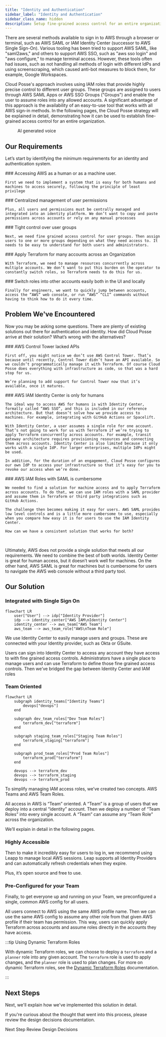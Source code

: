 ```yaml
---
title: "Identity and Authentication"
sidebar_label: "Identity and Authentication"
sidebar_class_name: hidden
description: Setup fine-grained access control for an entire organization
---
```


There are several methods available to sign in to AWS through a browser or terminal, such as AWS SAML or IAM Identity
Center (successor to AWS Single Sign-On). Various tooling has been tried to support AWS SAML, like "saml2aws," and
others to support AWS SSO, such as "aws sso login" and "aws configure," to manage terminal access. However, these tools
often had issues, such as not handling all methods of login with different IdPs and using screenscraping, which caused
anti-bot measures to block them, for example, Google Workspaces.

Cloud Posse's approach involves using IAM roles that provide highly precise control to different user groups. These
groups are assigned to users through AWS SAML Apps or AWS SSO Groups ("Groups") and enable the user to assume roles into
any allowed accounts. A significant advantage of this approach is the availability of an easy-to-use tool that works
with all AWS sign-in methods. In the following pages, the Cloud Posse strategy will be explained in detail,
demonstrating how it can be used to establish fine-grained access control for an entire organization.

<figure>
  <ReactPlayer controls url="https://docs.cloudposse.com/assets/refarch/handoffs/identity-and-authentication.mp4" />
  <figcaption>AI generated voice</figcaption>
</figure>

## Our Requirements

Let’s start by identifying the minimum requirements for an identity and authentication system.

<Steps>
  <Step>
    ### <StepNumber/> Accessing AWS as a human or as a machine user.

    First we need to implement a system that is easy for both humans and machines to access securely, following the principle of least privilege
  </Step>
  <Step>
    ### <StepNumber/> Centralized management of user permissions

    Plus, all users and permissions must be centrally managed and integrated into an identity platform. We don’t want to copy and paste permissions across accounts or rely on any manual processes
  </Step>
  <Step>
    ### <StepNumber/> Tight control over user groups

    Next, we need fine grained access control for user groups. Then assign users to one or more groups depending on what they need access to. It needs to be easy to understand for both users and administrators.
  </Step>
  <Step>
    ### <StepNumber/> Apply Terraform for many accounts across an Organization

    With Terraform, we need to manage resources concurrently across multiple accounts. We don’t want to put this burden on the operator to constantly switch roles, so Terraform needs to do this for us.
  </Step>
  <Step>
    ### <StepNumber/> Switch roles into other accounts easily both in the UI and locally

    Finally for engineers, we want to quickly jump between accounts, access the “AWS” web console, or run “AWS” “CLI” commands without having to think how to do it every time.
  </Step>
</Steps>

## Problem We've Encountered

Now you may be asking some questions. There are plenty of existing solutions out there for authentication and identity. How did Cloud Posse arrive at their solution? What’s wrong with the alternatives?

<Steps>
  <Step>
    ### <StepNumber/> AWS Control Tower lacked APIs

    First off, you might notice we don’t use AWS Control Tower. That’s because until recently, Control Tower didn’t have an API available. So we couldn’t programmatically manage it with Terraform. Of course Cloud Posse does everything with infrastructure as code, so that was a hard stop for us.

    We’re planning to add support for Control Tower now that it’s available, once it matures.
  </Step>
  <Step>
    ### <StepNumber/> AWS IAM Identity Center is only for humans

    The ideal way to access AWS for humans is with Identity Center, formally called “AWS SSO”, and this is included in our reference architecture. But that doesn’t solve how we provide access to machines. For example, integrating with GitHub Actions or Spacelift.

    With Identity Center, a user assumes a single role for one account. That’s not going to work for us with Terraform if we’re trying to apply Terraform concurrently across accounts. For example, transit gateway architecture requires provisioning resources and connecting them across accounts. Identity Center is also limited because it only works with a single IdP. For larger enterprises, multiple IdPs might be used.

    In addition, for the duration of an engagement, Cloud Posse configures our own IdP to access your infrastructure so that it’s easy for you to revoke our access when we’re done.
  </Step>
  <Step>
    ### <StepNumber/> AWS IAM Roles with SAML is cumbersome

    We needed to find a solution for machine access and to apply Terraform across accounts. To do that, we can use IAM roles with a SAML provider and assume them in Terraform or third party integrations such as GitHub Actions.

    The challenge then becomes making it easy for users. AWS SAML provides low level controls and is a little more cumbersome to use, especially when you compare how easy it is for users to use the IAM Identity Center.

    How can we have a consistent solution that works for both?
  </Step>
</Steps>
<br/>

Ultimately, AWS does not provide a single solution that meets all our requirements. We need to combine the best of both worlds. Identity Center is great for human access, but it doesn’t work well for machines. On the other hand, AWS SAML is great for machines but is cumbersome for users to navigate the AWS web console without a third party tool.

## Our Solution

### Integrated with Single Sign On

```mermaid
flowchart LR
    user["User"] --> idp["Identity Provider"]
    idp --> identity_center["AWS IAM\nIdentity Center"]
    identity_center --> aws_team["AWS Team"]
    aws_team --> aws_team_role["AWS\nTeam Role"]
```

We use Identity Center to easily manage users and groups. These are connected with your Identity provider, such as Okta or GSuite.

Users can sign into Identity Center to access any account they have access to with fine grained access controls. Administrators have a single place to manage users and can use Terraform to define those fine grained access controls. Then we’ve bridged the gap between Identity Center and IAM roles

### Team Oriented

```mermaid
flowchart LR
    subgraph identity_teams["Identity Teams"]
        devops["devops"]
    end

    subgraph dev_team_roles["Dev Team Roles"]
        terraform_dev["terraform"]
    end

    subgraph staging_team_roles["Staging Team Roles"]
        terraform_staging["terraform"]
    end

    subgraph prod_team_roles["Prod Team Roles"]
        terraform_prod["terraform"]
    end

    devops --> terraform_dev
    devops --> terraform_staging
    devops --> terraform_prod
```

To simplify managing IAM access roles, we’ve created two concepts. AWS Teams and AWS Team Roles.

All access in AWS is “Team” oriented. A “Team” is a group of users that we deploy into a central “identity” account. Then we deploy a number of “Team Roles” into every single account. A “Team” can assume any “Team Role” across the organization.

We’ll explain in detail in the following pages.

### Highly Accessible

Then to make it incredibly easy for users to log in, we recommend using Leapp to manage local AWS sessions. Leap supports all Identity Providers and can automatically refresh credentials when they expire.

Plus, it’s open source and free to use.

### Pre-Configured for your Team

Finally, to get everyone up and running on your Team, we preconfigured a single, common AWS config for all users.

All users connect to AWS using the same AWS profile name. Then we can use the same AWS config to assume any other role from that given AWS profile if their team has permission. This way, users can quickly apply Terraform across accounts and assume roles directly in the accounts they have access.

:::tip Using Dynamic Terraform Roles

With dynamic Terraform roles, we can choose to deploy a `terraform` and a `planner` role into any given account. The `terraform` role is used to apply changes, and the `planner` role is used to plan changes. For more on dynamic Terraform roles, see the [Dynamic Terraform Roles](/layers/identity/docs/dynamic-terraform-roles/) documentation.

:::

## Next Steps

<ActionCard title="How is this implemented?">
  Next, we'll explain how we've implemented this solution in detail.

  If you're curious about the thought that went into this process, please review the design decisions documentation.
  <div>
    <PrimaryCTA to="/layers/identity/centralized-terraform-access/">Next Step</PrimaryCTA>
    <SecondaryCTA to="/layers/identity/design-decisions">Review Design Decisions</SecondaryCTA >
  </div>
</ActionCard>

